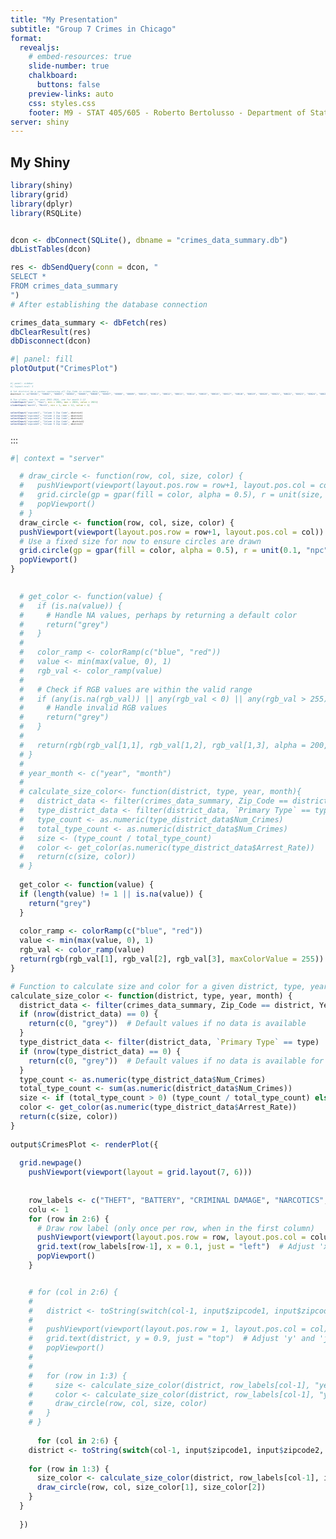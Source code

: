```yaml
---
title: "My Presentation"
subtitle: "Group 7 Crimes in Chicago"
format:
  revealjs: 
    # embed-resources: true
    slide-number: true
    chalkboard: 
      buttons: false
    preview-links: auto
    css: styles.css
    footer: M9 - STAT 405/605 - Roberto Bertolusso - Department of Statistics, Rice University - Source [quarto.org/revealjs](https://quarto.org/docs/presentations/revealjs/)
server: shiny
---
```




## My Shiny
```r
library(shiny)
library(grid)
library(dplyr)
library(RSQLite)


dcon <- dbConnect(SQLite(), dbname = "crimes_data_summary.db")
dbListTables(dcon)

res <- dbSendQuery(conn = dcon, "
SELECT *
FROM crimes_data_summary
")
# After establishing the database connection

crimes_data_summary <- dbFetch(res)
dbClearResult(res)
dbDisconnect(dcon)

```

```r
#| panel: fill
plotOutput("CrimesPlot")
```

::: {style="font-size: 30%"}

```r
#| panel: sidebar
#| layout-ncol: 3

# let district be a vector containing all Zip_Code in crimes_data_summary
district <- c("60601", "60602", "60603", "60604", "60605", "60606", "60607", "60608", "60609", "60610", "60611", "60612", "60613", "60614", "60615", "60616", "60617", "60618", "60619", "60620", "60621", "60622", "60623", "60624", "60625", "60626", "60628", "60629", "60630", "60631", "60632", "60633", "60634", "60636", "60637", "60638", "60639", "60640", "60641", "60642", "60643", "60644", "60645", "60646", "60647", "60649", "60651", "60652", "60653", "60654", "60655", "60656", "60657", "60659", "60660", "60661", "60666", "60707", "60827")

# Two slider, one for year 2001-2024, one for month 1-12
sliderInput("year", "Year", min = 2001, max = 2024, value = 2021)
sliderInput("month", "Month", min = 1, max = 12, value = 1)


selectInput("zipcode1", "Column 1 Zip Code", district)
selectInput("zipcode2", "Column 2 Zip Code", district)
selectInput("zipcode3", "Column 3 Zip Code", district)
selectInput("zipcode4", "Column 4 Zip Code",  district)
selectInput("zipcode5", "Column 5 Zip Code", district)

```
:::
:::
```r
#| context = "server"

  # draw_circle <- function(row, col, size, color) {
  #   pushViewport(viewport(layout.pos.row = row+1, layout.pos.col = col))
  #   grid.circle(gp = gpar(fill = color, alpha = 0.5), r = unit(size, "npc"))
  #   popViewport()
  # }
  draw_circle <- function(row, col, size, color) {
  pushViewport(viewport(layout.pos.row = row+1, layout.pos.col = col))
  # Use a fixed size for now to ensure circles are drawn
  grid.circle(gp = gpar(fill = color, alpha = 0.5), r = unit(0.1, "npc")) # Fixed size for testing
  popViewport()
}

  
  # get_color <- function(value) {
  #   if (is.na(value)) {
  #     # Handle NA values, perhaps by returning a default color
  #     return("grey")
  #   }
  #   
  #   color_ramp <- colorRamp(c("blue", "red"))
  #   value <- min(max(value, 0), 1)
  #   rgb_val <- color_ramp(value)
  #   
  #   # Check if RGB values are within the valid range
  #   if (any(is.na(rgb_val)) || any(rgb_val < 0) || any(rgb_val > 255)) {
  #     # Handle invalid RGB values
  #     return("grey")
  #   }
  #   
  #   return(rgb(rgb_val[1,1], rgb_val[1,2], rgb_val[1,3], alpha = 200, maxColorValue = 255))
  # }
  # 
  # year_month <- c("year", "month")
  # 
  # calculate_size_color<- function(district, type, year, month){
  #   district_data <- filter(crimes_data_summary, Zip_Code == district, YearMonth == paste(year, month, sep = ""))
  #   type_district_data <- filter(district_data, `Primary Type` == type)
  #   type_count <- as.numeric(type_district_data$Num_Crimes)
  #   total_type_count <- as.numeric(district_data$Num_Crimes)
  #   size <- (type_count / total_type_count) 
  #   color <- get_color(as.numeric(type_district_data$Arrest_Rate))
  #   return(c(size, color))
  # }
  
  get_color <- function(value) {
  if (length(value) != 1 || is.na(value)) {
    return("grey")
  }
  
  color_ramp <- colorRamp(c("blue", "red"))
  value <- min(max(value, 0), 1)
  rgb_val <- color_ramp(value)
  return(rgb(rgb_val[1], rgb_val[2], rgb_val[3], maxColorValue = 255))
}

# Function to calculate size and color for a given district, type, year, and month
calculate_size_color <- function(district, type, year, month) {
  district_data <- filter(crimes_data_summary, Zip_Code == district, YearMonth == paste(year, month, sep = ""))
  if (nrow(district_data) == 0) {
    return(c(0, "grey"))  # Default values if no data is available
  }
  type_district_data <- filter(district_data, `Primary Type` == type)
  if (nrow(type_district_data) == 0) {
    return(c(0, "grey"))  # Default values if no data is available for the type
  }
  type_count <- as.numeric(type_district_data$Num_Crimes)
  total_type_count <- sum(as.numeric(district_data$Num_Crimes))
  size <- if (total_type_count > 0) (type_count / total_type_count) else 0
  color <- get_color(as.numeric(type_district_data$Arrest_Rate))
  return(c(size, color))
}
    
output$CrimesPlot <- renderPlot({
  
  grid.newpage()
    pushViewport(viewport(layout = grid.layout(7, 6)))
    
    
    row_labels <- c("THEFT", "BATTERY", "CRIMINAL DAMAGE", "NARCOTICS", "ASSAULT")
    colu <- 1
    for (row in 2:6) {
      # Draw row label (only once per row, when in the first column)
      pushViewport(viewport(layout.pos.row = row, layout.pos.col = colu))
      grid.text(row_labels[row-1], x = 0.1, just = "left")  # Adjust 'x' and 'just' as needed
      popViewport()
    }


    # for (col in 2:6) {
    # 
    #   district <- toString(switch(col-1, input$zipcode1, input$zipcode2, input$zipcode3, input$zipcode4, input$zipcode5))
    # 
    #   pushViewport(viewport(layout.pos.row = 1, layout.pos.col = col))
    #   grid.text(district, y = 0.9, just = "top")  # Adjust 'y' and 'just' as needed
    #   popViewport()
    # 
    # 
    #   for (row in 1:3) {
    #     size <- calculate_size_color(district, row_labels[col-1], "year", "month")[1]
    #     color <- calculate_size_color(district, row_labels[col-1], "year", "month")[2]
    #     draw_circle(row, col, size, color)
    #   }
    # }
    
      for (col in 2:6) {
    district <- toString(switch(col-1, input$zipcode1, input$zipcode2, input$zipcode3, input$zipcode4, input$zipcode5))
    
    for (row in 1:3) {
      size_color <- calculate_size_color(district, row_labels[col-1], input$year, input$month)
      draw_circle(row, col, size_color[1], size_color[2])
    }
  }
    
  })
  

```